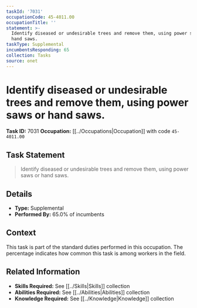 ```yaml
---
taskId: '7031'
occupationCode: 45-4011.00
occupationTitle: ''
statement: >-
  Identify diseased or undesirable trees and remove them, using power saws or
  hand saws.
taskType: Supplemental
incumbentsResponding: 65
collection: Tasks
source: onet
---
```

# Identify diseased or undesirable trees and remove them, using power saws or hand saws.

**Task ID:** 7031
**Occupation:** [[../Occupations|Occupation]] with code `45-4011.00`

## Task Statement

> Identify diseased or undesirable trees and remove them, using power saws or hand saws.

## Details

- **Type:** Supplemental
- **Performed By:** 65.0% of incumbents

## Context

This task is part of the standard duties performed in this occupation. The percentage indicates how common this task is among workers in the field.

## Related Information

- **Skills Required:** See [[../Skills|Skills]] collection
- **Abilities Required:** See [[../Abilities|Abilities]] collection
- **Knowledge Required:** See [[../Knowledge|Knowledge]] collection
